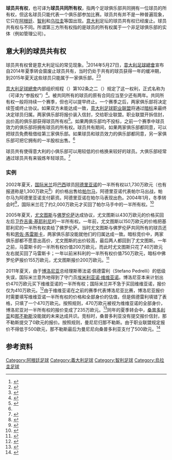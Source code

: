 {{noteTA
|G1=足球
|G2=意甲
}}
'''球员共有权'''，也可译为'''球员共同所有权'''，指两个足球俱乐部共同拥有一位球员的所有权，但这名球员只能代表一个俱乐部参加比赛。球员共有并不是一种普遍现象，它只在[[阿根廷|阿根廷]]、[[智利|智利]]和[[乌拉圭|乌拉圭]]等国出现。[[意大利|意大利]]足坛的球员共有权已经废止。球员共有权与{{link-en|第三方所有权|Third-party ownership in association football}}不同。所谓第三方所有权指的是球员的所有权属于一个非足球俱乐部的实体（例如管理公司）。

== 意大利的球员共有权 ==
球员共有权曾是意大利足坛的常见现象。<ref>{{en icon}}{{cite news |title=Parma sign Paloschi |url=http://www.fifa.com/worldfootball/clubfootball/news/newsid=862302.html |work=fifa.com |publisher=[[FIFA|Fédération Internationale de Football Association]] |date=2008-08-27 |accessdate=2010-02-25 |archive-date=2014-11-28 |archive-url=https://web.archive.org/web/20141128035401/http://www.fifa.com/worldfootball/clubfootball/news/newsid=862302.html |dead-url=no }}</ref>2014年5月27日，[[意大利足球總會|意大利足球總會]]宣布自2014年夏季转会窗废止球员共有，当时仍处于共有的球员获得一年的缓冲期，到2015年夏天这些球员只能属于一家俱乐部。<ref>{{cite news|title=意大利足协宣布废除共有球员政策 设一年缓冲期|url=http://sports.sohu.com/20140528/n400163257.shtml|accessdate=2015-08-05|agency=搜狐体育|date=2014-05-28|archive-date=2016-03-04|archive-url=https://web.archive.org/web/20160304221539/http://sports.sohu.com/20140528/n400163257.shtml|dead-url=no}}</ref><ref>{{cite news|title=重磅！意大利足球历史性改革 正式废止俱乐部球员共有|url=http://sports.sina.com.cn/g/seriea/2014-05-28/12057185407.shtml|accessdate=2015-08-05|agency=新浪体育|date=2014-05-28|archive-date=2016-03-04|archive-url=https://web.archive.org/web/20160304095912/http://sports.sina.com.cn/g/seriea/2014-05-28/12057185407.shtml|dead-url=no}}</ref>

[[意大利足球總會|意大利足球總會]]内部组织规程（{{lang|it|Norme Organizzative Interne della FIGC}}）第102条之二（{{lang|it|Art. 102 bis}}）规定了这一权利，正式名称为{{lang|it|diritti di partecipazione}}（可译为“参股权”）<ref name="NOIF">{{it icon}}{{cite web |title=Norme Organizzative Interne della F.I.G.C. |trans_title=F.I.G.C. Internal Organizational Regulations |url=http://www.figc.it/Assets/contentresources_2/ContenutoGenerico/56.$plit/C_2_ContenutoGenerico_3817_Sezioni_lstSezioni_numSezione_1_lstCapitoli_numCapitolo_6_upfFileUpload_it.pdf |format=PDF |work=figc.it |publisher=[[意大利足球總會|Federazione Italiana Giuoco Calcio]] |at=Art. 102 bis |accessdate=2010-09-03 |deadurl=yes |archiveurl=https://web.archive.org/web/20110626060033/http://www.figc.it/Assets/contentresources_2/ContenutoGenerico/56.%24plit/C_2_ContenutoGenerico_3817_Sezioni_lstSezioni_numSezione_1_lstCapitoli_numCapitolo_6_upfFileUpload_it.pdf |archivedate=2011-06-26 }}</ref>。被共同所有的球员的原有合同应当至少还有两年。共同所有权一般将持续一个赛季，但也可以提早终止。一个赛季之后，两家俱乐部将决定续签或终止协议。如果双方未能达成一致，[[意大利足球职业联盟|意大利足球职业联盟]]将通过[[暗标|暗标]]来最终决定球员归属。两家俱乐部将报价装入信封，交给职业联盟。职业联盟开拆信封，出价高的俱乐部获得球员所有权<ref>{{cite news|title=意甲共有球员榜:米兰猎物或拆信封 尤文4将待售|url=http://sports.163.com/13/0606/19/90N9RDU400051CD5.html|accessdate=2013-11-16|newspaper=网易体育|date=2013-06-06|archive-date=2015-06-10|archive-url=https://web.archive.org/web/20150610224045/http://sports.163.com/13/0606/19/90N9RDU400051CD5.html|dead-url=no}}</ref>。如果两俱乐部均不投标，之前一个赛季中球员效力的俱乐部将拥有球员的所有权。球员共有期间，如果两家俱乐部都同意，可以把球员免费租借给第三家俱乐部。如果球员和球员效力的俱乐部都同意，另一家俱乐部可把它拥有的一半股权出售。<ref name="NOIF"/>

球员共有使得意大利的小俱乐部可以用较低的价格换来较好的球员。大俱乐部经常通过球员共有来锻炼年轻球员。<ref>{{cite news|title=球员共有 意甲一绝|url=http://sports.163.com/07/0614/13/3GUUMI2U0005227R.html|accessdate=2013-11-16|newspaper=东方体育日报|date=2007-06-14|archive-url=https://web.archive.org/web/20150610213315/http://sports.163.com/07/0614/13/3GUUMI2U0005227R.html|archive-date=2015-06-10|dead-url=yes}}</ref>

=== 实例 ===
2002年夏天，[[国际米兰|国际米兰]]将[[巴西|巴西]]球员[[阿德里亚诺|阿德里亚诺]]的一半所有权以1,730万欧元（也有报道称是1,300万欧元<ref>{{cite news|title=阿德里亚诺孤独承担帕尔马锋线 好友穆图发来祝贺|url=http://sports.sohu.com/20/43/news212774320.shtml|accessdate=2013-11-16|newspaper=体坛周报|date=2003-09-03|archive-date=2016-03-04|archive-url=https://web.archive.org/web/20160304213931/http://sports.sohu.com/20/43/news212774320.shtml|dead-url=no}}</ref>）的价格出售给[[帕尔马足球俱乐部|帕尔马]]，阿德里亚诺代表帕尔马出战，帕尔马为阿德里亚诺支付薪资。阿德里亚诺在帕尔马表现出色。2004年1月，冬季转会时<ref>{{cite news|title=阿德里亚诺回归国际米兰|url=http://www.cctv.com/news/sports/soccer/Italy/20040124/100510.shtml|accessdate=2013-11-16|newspaper=央视国际|date=2004-01-24|archive-date=2016-03-04|archive-url=https://web.archive.org/web/20160304205342/http://www.cctv.com/news/sports/soccer/Italy/20040124/100510.shtml|dead-url=no}}</ref>，国际米兰花了约2,000万欧元才买回了帕尔马手中的一半所有权。<ref>{{cite web|title=阿德里亚诺|url=http://2006.qq.com/player/Adriano.htm|publisher=腾讯网|accessdate=2013-11-16|archive-date=2012-05-24|archive-url=https://web.archive.org/web/20120524034225/http://2006.qq.com/player/Adriano.htm|dead-url=no}}</ref>

2005年夏天，[[尤文图斯|尤文图斯]]与[[佛罗伦萨足球俱乐部|佛罗伦萨]]达成协议，尤文图斯以430万欧元的价格买回左后卫[[乔吉奥·基耶利尼|乔吉奥·基耶利尼]]的一半所有权。一年前，尤文图斯以150万欧元的价格把基耶利尼的一半所有权卖给了佛罗伦萨。当时尤文图斯与佛罗伦萨共同所有的球员还有{{link-en|法布里齐奥·米科利|Fabrizio Miccoli}}和[[恩佐·馬雷斯卡|恩佐·馬雷斯卡]]，两家俱乐部没能就他们的归属达成一致。暗标竞价中，两家俱乐部都不愿意出高价，尤文图斯的出价较高，最后两人都回到了尤文图斯。一年之前，马雷斯卡的一半所有权价值200万欧元，而此时尤文图斯只花了40万欧元左右就买回了马雷斯卡；一年以前米科利的一半所有权价值750万欧元，暗标中佛罗伦萨报价155万欧元，尤文图斯报价200万欧元。<ref>{{cite news|title=尤文低价赎回佛罗伦萨三将 米科利生日闻"悲剧"消息|url=http://sports.sina.com.cn/g/2005-06-29/17341639702.shtml|accessdate=2013-11-16|newspaper=体坛周报|date=2005-06-29|archive-date=2016-03-04|archive-url=https://web.archive.org/web/20160304120107/http://sports.sina.com.cn/g/2005-06-29/17341639702.shtml|dead-url=no}}</ref>

2011年夏天，由于[[博洛尼亚足球俱乐部|博洛尼亚]]总经理斯蒂法诺·佩德雷利（Stefano Pedrelli）的低级失误，国际米兰意外地得到了守门员[[埃米利亚诺·维维亚诺|埃米利亚诺·维维亚诺]]。博洛尼亚本来计划出价470万欧元买下维维亚诺的一半所有权；国际米兰并不急于买回维维亚诺，报价仅为410万欧元。<ref>{{cite news|title=超级乌龙！国米低价赢国脚天才 加帅钦点首购宣告无缘|url=http://sports.xinmin.cn/2011/06/26/11225697.html|accessdate=2013-11-16|newspaper=新浪体育|date=2011-06-26|deadurl=yes|archiveurl=https://web.archive.org/web/20150610225211/http://sports.xinmin.cn/2011/06/26/11225697.html|archivedate=2015-06-10}}</ref>由于维维亚诺在之前的赛季代表博洛尼亚比赛，博洛尼亚报价时需要填写维维亚诺一半所有权的价格和全部身价的估值，但是佩德雷利填错了表格，只填了一个470万欧元。按照规则，470万欧元被视为维维亚诺的全部身价，博洛尼亚对一半所有权的报价变成了235万欧元。<ref>{{cite news|title=博洛尼亚填错表痛失国门 国际米兰笑纳悍将不松口|url=http://soccer.titan24.com/2011-06-27/144660.html|accessdate=2013-11-17|newspaper=体坛周报|date=2011-06-27|archive-url=https://web.archive.org/web/20150610201747/http://soccer.titan24.com/2011-06-27/144660.html|archive-date=2015-06-10|dead-url=yes}}</ref>同年的夏季转会中，[[桑普多利亚|桑普多利亚]]和[[那不勒斯足球俱乐部|那不勒斯]]没能就{{link-en|达尼埃莱·曼尼尼|Daniele Mannini}}的未来达成共识。竞标时，桑普多利亚没有提交报价信封，那不勒斯提交了0欧元的报价。按照规则，曼尼尼归那不勒斯。由于职业联盟规定报价不得低于500欧元，那不勒斯最后为曼尼尼向桑普多利亚支付了500欧元。<ref>{{cite news|title=意甲密封投标：国米侥幸夺国门 1强人仅500欧|url=http://sports.qq.com/a/20110626/000026.htm|accessdate=2013-11-17|newspaper=腾讯体育|date=2011-06-26|archive-date=2015-06-10|archive-url=https://web.archive.org/web/20150610223258/http://sports.qq.com/a/20110626/000026.htm|dead-url=no}}</ref>

== 参考资料 ==
{{Reflist}}
[[Category:阿根廷足球|Category:阿根廷足球]]
[[Category:義大利足球|Category:義大利足球]]
[[Category:智利足球|Category:智利足球]]
[[Category:烏拉圭足球|Category:烏拉圭足球]]